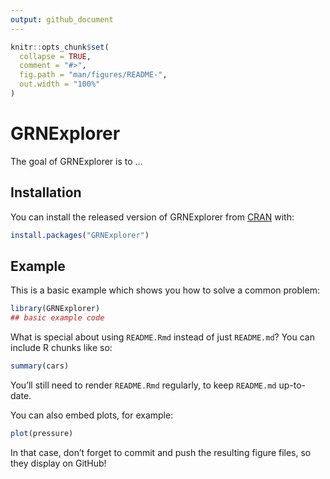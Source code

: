 ```yaml
---
output: github_document
---
```


<!-- README.md is generated from README.Rmd. Please edit that file -->

```r
knitr::opts_chunk$set(
  collapse = TRUE,
  comment = "#>",
  fig.path = "man/figures/README-",
  out.width = "100%"
)
```

# GRNExplorer

<!-- badges: start -->
<!-- badges: end -->

The goal of GRNExplorer is to ...

## Installation

You can install the released version of GRNExplorer from [CRAN](https://CRAN.R-project.org) with:

``` r
install.packages("GRNExplorer")
```

## Example

This is a basic example which shows you how to solve a common problem:

```r
library(GRNExplorer)
## basic example code
```

What is special about using `README.Rmd` instead of just `README.md`? You can include R chunks like so:

```r
summary(cars)
```

You'll still need to render `README.Rmd` regularly, to keep `README.md` up-to-date.

You can also embed plots, for example:

```r
plot(pressure)
```

In that case, don't forget to commit and push the resulting figure files, so they display on GitHub!
